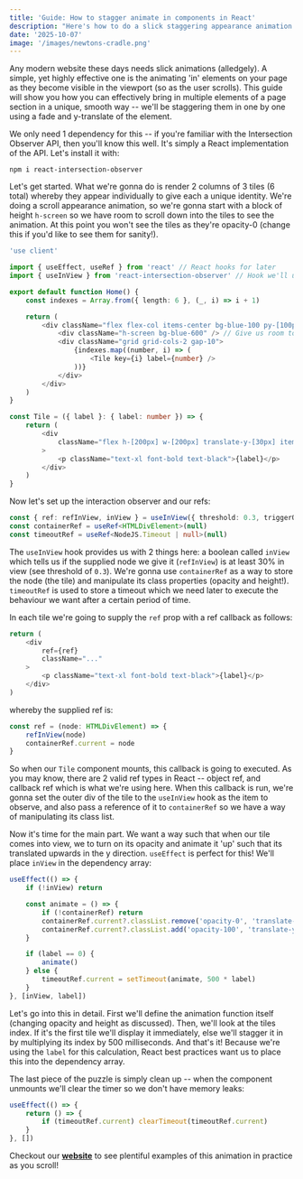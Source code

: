 ```yaml
---
title: 'Guide: How to stagger animate in components in React'
description: "Here's how to do a slick staggering appearance animation of elements in React. This very page uses it to render the very blogs in front of you!"
date: '2025-10-07'
image: '/images/newtons-cradle.png'
---
```


Any modern website these days needs slick animations (alledgely). A simple, yet highly effective one is the animating 'in' elements on your page as they become visible in the viewport (so as the user scrolls). This guide will show you how you can effectively bring in multiple elements of a page section in a unique, smooth way -- we'll be staggering them in one by one using a fade and y-translate of the element.

We only need 1 dependency for this -- if you're familiar with the Intersection Observer API, then you'll know this well. It's simply a React implementation of the API. Let's install it with:

`npm i react-intersection-observer`

Let's get started. What we're gonna do is render 2 columns of 3 tiles (6 total) whereby they appear individually to give each a unique identity. We're doing a scroll appearance animation, so we're gonna start with a block of height `h-screen` so we have room to scroll down into the tiles to see the animation. At this point you won't see the tiles as they're opacity-0 (change this if you'd like to see them for sanity!).

```typescript
'use client'

import { useEffect, useRef } from 'react' // React hooks for later
import { useInView } from 'react-intersection-observer' // Hook we'll use later

export default function Home() {
    const indexes = Array.from({ length: 6 }, (_, i) => i + 1)

    return (
        <div className="flex flex-col items-center bg-blue-100 py-[100px]">
            <div className="h-screen bg-blue-600" /> // Give us room to scroll down into the tiles.
            <div className="grid grid-cols-2 gap-10">
                {indexes.map((number, i) => (
                    <Tile key={i} label={number} />
                ))}
            </div>
        </div>
    )
}

const Tile = ({ label }: { label: number }) => {
    return (
        <div
            className="flex h-[200px] w-[200px] translate-y-[30px] items-center justify-center rounded-lg bg-red-200 opacity-0 transition-all duration-[1500ms] ease-out"
        >
            <p className="text-xl font-bold text-black">{label}</p>
        </div>
    )
}
```

Now let's set up the interaction observer and our refs:

```typescript
const { ref: refInView, inView } = useInView({ threshold: 0.3, triggerOnce: true })
const containerRef = useRef<HTMLDivElement>(null)
const timeoutRef = useRef<NodeJS.Timeout | null>(null)
```

The `useInView` hook provides us with 2 things here: a boolean called `inView` which tells us if the supplied node we give it (`refInView`) is at least 30% in view (see threshold of `0.3`). We're gonna use `containerRef` as a way to store the node (the tile) and manipulate its class properties (opacity and height!). `timeoutRef` is used to store a timeout which we need later to execute the behaviour we want after a certain period of time.

In each tile we're going to supply the `ref` prop with a ref callback as follows:

```typescript
return (
    <div
        ref={ref}
        className="..."
    >
        <p className="text-xl font-bold text-black">{label}</p>
    </div>
)
```

whereby the supplied ref is:

```typescript
const ref = (node: HTMLDivElement) => {
    refInView(node)
    containerRef.current = node
}
```

So when our `Tile` component mounts, this callback is going to executed. As you may know, there are 2 valid ref types in React -- object ref, and callback ref which is what we're using here. When this callback is run, we're gonna set the outer div of the tile to the `useInView` hook as the item to observe, and also pass a reference of it to `containerRef` so we have a way of manipulating its class list.

Now it's time for the main part. We want a way such that when our tile comes into view, we to turn on its opacity and animate it 'up' such that its translated upwards in the y direction. `useEffect` is perfect for this! We'll place `inView` in the dependency array:

```typescript
useEffect(() => {
    if (!inView) return

    const animate = () => {
        if (!containerRef) return
        containerRef.current?.classList.remove('opacity-0', 'translate-y-[30px]')
        containerRef.current?.classList.add('opacity-100', 'translate-y-[0px]')
    }

    if (label == 0) {
        animate()
    } else {
        timeoutRef.current = setTimeout(animate, 500 * label)
    }
}, [inView, label])
```

Let's go into this in detail. First we'll define the animation function itself (changing opacity and height as discussed). Then, we'll look at the tiles index. If it's the first tile we'll display it immediately, else we'll stagger it in by multiplying its index by 500 milliseconds. And that's it! Because we're using the `label` for this calculation, React best practices want us to place this into the dependency array.

The last piece of the puzzle is simply clean up -- when the component unmounts we'll clear the timer so we don't have memory leaks:

```typescript
useEffect(() => {
    return () => {
        if (timeoutRef.current) clearTimeout(timeoutRef.current)
    }
}, [])
```

Checkout our **[website](https://www.nakatomi.com)** to see plentiful examples of this animation in practice as you scroll!
